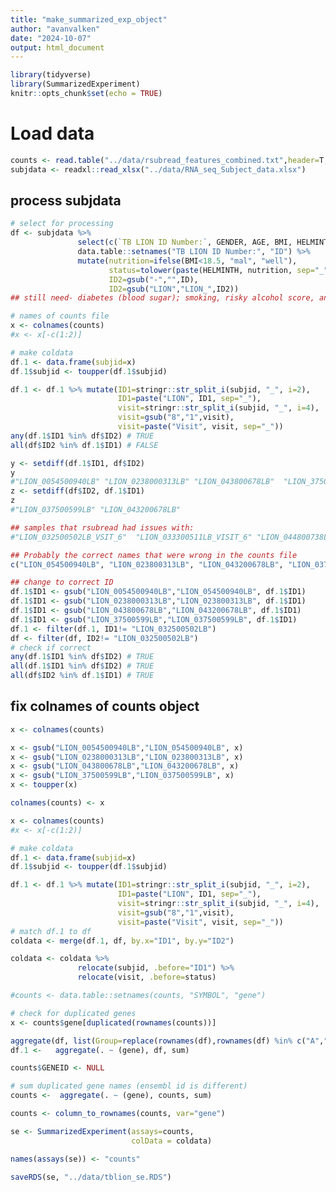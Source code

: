 ```yaml
---
title: "make_summarized_exp_object"
author: "avanvalken"
date: "2024-10-07"
output: html_document
---
```


```r
library(tidyverse)
library(SummarizedExperiment)
knitr::opts_chunk$set(echo = TRUE)
```


# Load data
```r
counts <- read.table("../data/rsubread_features_combined.txt",header=T, sep="\t" )
subjdata <- readxl::read_xlsx("../data/RNA_seq_Subject_data.xlsx")
```


## process subjdata
```r
# select for processing
df <- subjdata %>% 
               select(c(`TB LION ID Number:`, GENDER, AGE, BMI, HELMINTH)) %>% 
               data.table::setnames("TB LION ID Number:", "ID") %>% 
               mutate(nutrition=ifelse(BMI<18.5, "mal", "well"),
                      status=tolower(paste(HELMINTH, nutrition, sep="_")),
                      ID2=gsub("-","",ID),
                      ID2=gsub("LION","LION_",ID2)) 
## still need- diabetes (blood sugar); smoking, risky alcohol score, and BMI-change at each visit

# names of counts file 
x <- colnames(counts)
#x <- x[-c(1:2)]

# make coldata
df.1 <- data.frame(subjid=x) 
df.1$subjid <- toupper(df.1$subjid)

df.1 <- df.1 %>% mutate(ID1=stringr::str_split_i(subjid, "_", i=2),
                        ID1=paste("LION", ID1, sep="_"),
                        visit=stringr::str_split_i(subjid, "_", i=4),
                        visit=gsub("8","1",visit),
                        visit=paste("Visit", visit, sep="_"))
any(df.1$ID1 %in% df$ID2) # TRUE
all(df$ID2 %in% df.1$ID1) # FALSE

y <- setdiff(df.1$ID1, df$ID2)
y
#"LION_0054500940LB" "LION_0238000313LB" "LION_043800678LB"  "LION_37500599LB" 
z <- setdiff(df$ID2, df.1$ID1)
z
#"LION_037500599LB" "LION_043200678LB"

## samples that rsubread had issues with:
#"LION_032500502LB_VSIT_6"  "LION_033300511LB_VISIT_6" "LION_044800738LB_VISIT_6"
```

```r
## Probably the correct names that were wrong in the counts file
c("LION_054500940LB", "LION_023800313LB", "LION_043200678LB", "LION_037500599LB")

## change to correct ID
df.1$ID1 <- gsub("LION_0054500940LB","LION_054500940LB", df.1$ID1)
df.1$ID1 <- gsub("LION_0238000313LB","LION_023800313LB", df.1$ID1)
df.1$ID1 <- gsub("LION_043800678LB","LION_043200678LB", df.1$ID1)
df.1$ID1 <- gsub("LION_37500599LB","LION_037500599LB", df.1$ID1)
df.1 <- filter(df.1, ID1!= "LION_032500502LB")
df <- filter(df, ID2!= "LION_032500502LB")
# check if correct
any(df.1$ID1 %in% df$ID2) # TRUE
all(df.1$ID1 %in% df$ID2) # TRUE
all(df$ID2 %in% df.1$ID1) # TRUE
```
## fix colnames of counts object
```r
x <- colnames(counts)

x <- gsub("LION_0054500940LB","LION_054500940LB", x)
x <- gsub("LION_0238000313LB","LION_023800313LB", x)
x <- gsub("LION_043800678LB","LION_043200678LB", x)
x <- gsub("LION_37500599LB","LION_037500599LB", x)
x <- toupper(x)

colnames(counts) <- x

```


```r
x <- colnames(counts)
#x <- x[-c(1:2)]

# make coldata
df.1 <- data.frame(subjid=x) 
df.1$subjid <- toupper(df.1$subjid)

df.1 <- df.1 %>% mutate(ID1=stringr::str_split_i(subjid, "_", i=2),
                        ID1=paste("LION", ID1, sep="_"),
                        visit=stringr::str_split_i(subjid, "_", i=4),
                        visit=gsub("8","1",visit),
                        visit=paste("Visit", visit, sep="_"))
# match df.1 to df 
coldata <- merge(df.1, df, by.x="ID1", by.y="ID2")

coldata <- coldata %>% 
               relocate(subjid, .before="ID1") %>% 
               relocate(visit, .before=status) 


```


```r

#counts <- data.table::setnames(counts, "SYMBOL", "gene")

# check for duplicated genes
x <- counts$gene[duplicated(rownames(counts))]

aggregate(df, list(Group=replace(rownames(df),rownames(df) %in% c("A","C"), "A&C")), sum)
df.1 <-   aggregate(. ~ (gene), df, sum)

counts$GENEID <- NULL

# sum duplicated gene names (ensembl id is different)
counts <-  aggregate(. ~ (gene), counts, sum)

counts <- column_to_rownames(counts, var="gene")
```

```r
se <- SummarizedExperiment(assays=counts,
                           colData = coldata)

names(assays(se)) <- "counts"

saveRDS(se, "../data/tblion_se.RDS")
```





